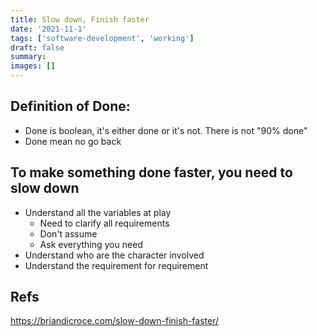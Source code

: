 ```yaml
---
title: Slow down, Finish faster
date: '2021-11-1'
tags: ['software-development', 'working']
draft: false
summary:
images: []
---
```


## Definition of Done:

- Done is boolean, it's either done or it's not. There is not "90% done"
- Done mean no go back

## To make something done faster, you need to slow down

- Understand all the variables at play
  - Need to clarify all requirements
  - Don't assume
  - Ask everything you need
- Understand who are the character involved
- Understand the requirement for requirement

## Refs

https://briandicroce.com/slow-down-finish-faster/
